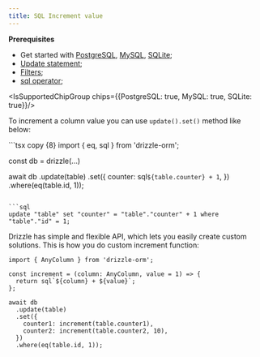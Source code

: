 ```yaml
---
title: SQL Increment value
---
```


**Prerequisites**
- Get started with [PostgreSQL](/docs/get-started-postgresql), [MySQL](/docs/get-started-mysql), [SQLite](/docs/get-started-sqlite);
- [Update statement](/docs/update);
- [Filters](/docs/operators);
- [sql operator](/docs/sql);

<IsSupportedChipGroup chips={{PostgreSQL: true, MySQL: true, SQLite: true}}/>

To increment a column value you can use `update().set()` method like below:

<Section>
```tsx copy {8}
import { eq, sql } from 'drizzle-orm';

const db = drizzle(...)
  
await db
  .update(table)
  .set({
    counter: sql`${table.counter} + 1`,
  })
  .where(eq(table.id, 1));
```

```sql
update "table" set "counter" = "table"."counter" + 1 where "table"."id" = 1;
```
</Section>

Drizzle has simple and flexible API, which lets you easily create custom solutions. This is how you do custom increment function:

```tsx copy
import { AnyColumn } from 'drizzle-orm';

const increment = (column: AnyColumn, value = 1) => {
  return sql`${column} + ${value}`;
};

await db
  .update(table)
  .set({
    counter1: increment(table.counter1),
    counter2: increment(table.counter2, 10),
  })
  .where(eq(table.id, 1));
```
